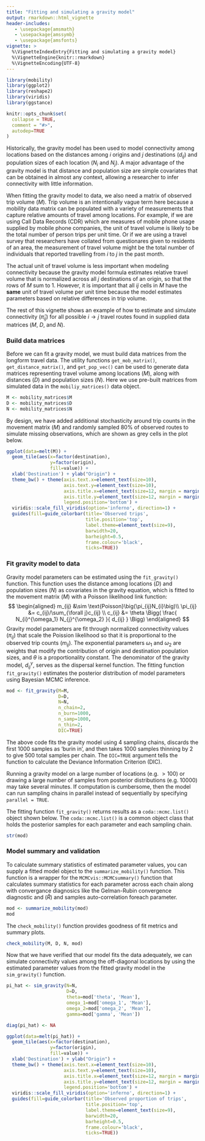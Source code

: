 ```yaml
---
title: "Fitting and simulating a gravity model"
output: rmarkdown::html_vignette
header-includes:
   - \usepackage{amsmath}
   - \usepackage{amssymb}
   - \usepackage{amsfonts}
vignette: >
  %\VignetteIndexEntry{Fitting and simulating a gravity model}
  %\VignetteEngine{knitr::rmarkdown}
  %\VignetteEncoding{UTF-8}
---
```


```r
library(mobility)
library(ggplot2)
library(reshape2)
library(viridis)
library(ggstance)

knitr::opts_chunk$set(
  collapse = TRUE,
  comment = "#>",
  autodep=TRUE
)
```

Historically, the gravity model has been used to model connectivity among locations based on the distances among $i$ origins and $j$ destinations ($d_{ij}$) and population sizes of each location ($N_i$ and $N_j$). A major advantage of the gravity model is that distance and population size are simple covariates that can be obtained in almost any context, allowing a researcher to infer connectivity with little information. 

When fitting the gravity model to data, we also need a matrix of observed trip volume ($M$). Trip volume is an intentionally vague term here because a mobility data matrix can be populated with a variety of measurements that capture relative amounts of travel among locations. For example, if we are using Call Data Records (CDR) which are measures of mobile phone usage supplied by mobile phone companies, the unit of travel volume is likely to be the total number of person trips per unit time. Or if we are using a travel survey that researchers have collated from questionares given to residents of an area, the measurement of travel volume might be the total number of individuals that reported travelling from $i$ to $j$ in the past month. 

The actual unit of travel volume is less important when modeling connectivity because the gravity model formula estimates relative travel volume that is normalized across all $j$ destinations of an origin, so that the rows of $M$ sum to 1. However, it is important that all $ij$ cells in $M$ have the **same** unit of travel volume per unit time because the model estimates parameters based on relative differences in trip volume.

The rest of this vignette shows an example of how to estimate and simulate connectivity ($\hat{\pi}_{ij}$) for all possible $i \rightarrow j$ travel routes found in supplied data matrices ($M$, $D$, and $N$).

### Build data matrices
Before we can fit a gravity model, we must build data matrices from the longform travel data. The utility functions `get_mob_matrix()`, `get_distance_matrix()`, and `get_pop_vec()` can be used to generate data matrices representing travel volume among locations ($M$), along with distances ($D$) and population sizes ($N$). Here we use pre-built matrices from simulated data in the `mobiliy_matrices()` data object.
```r
M <- mobility_matrices$M
D <- mobility_matrices$D
N <- mobility_matrices$N
```

By design, we have added additional stochasticity around trip counts in the movement matrix ($M$) and randomly sampled 80% of observed routes to simulate missing observations, which are shown as grey cells in the plot below.

```r
ggplot(data=melt(M)) +
  geom_tile(aes(x=factor(destination),
                y=factor(origin),
                fill=value)) +
  xlab('Destination') + ylab("Origin") +
  theme_bw() + theme(axis.text.x=element_text(size=10),
                     axis.text.y=element_text(size=10),
                     axis.title.x=element_text(size=12, margin = margin(t = 15)),
                     axis.title.y=element_text(size=12, margin = margin(r = 15)),
                     legend.position='bottom') +
  viridis::scale_fill_viridis(option='inferno', direction=1) +
  guides(fill=guide_colorbar(title='Observed trips',
                             title.position='top',
                             label.theme=element_text(size=9),
                             barwidth=20,
                             barheight=0.5,
                             frame.colour='black',
                             ticks=TRUE))
```


### Fit gravity model to data
Gravity model parameters can be estimated using the `fit_gravity()` function. This function uses the distance among locations ($D$) and population sizes ($N$) as covariates in the gravity equation, which is fitted to the movement matrix ($M$) with a Poisson likelihood link function:
$$
\begin{aligned}
        m_{ij} &\sim \text{Poisson}\big(\pi_{ij}N_{i}\big)\\
        \pi_{ij} &= c_{ij}/\sum_{\forall j}c_{ij} \\
        c_{ij} &= \theta \Bigg(
        \frac{
        N_{i}^{\omega_1} N_{j}^{\omega_2}
        }{
        d_{ij}
        } \Bigg)
\end{aligned}   
$$
Gravity model parameters are fit through normalized connectivity values ($\pi_{ij}$) that scale the Poission likelihood so that it is proportional to the observed trip counts ($m_{ij}$). The exponential parameters $\omega_1$ and $\omega_2$ are weights that modify the contribution of origin and destination population sizes, and $\theta$ is a proportionality constant. The denominator of the gravity model, $d_{ij}^\gamma$, serves as the dispersal kernel function. The fitting function `fit_gravity()` estimates the posterior distribution of model parameters using Bayesian MCMC inference.

```r
mod <- fit_gravity(M=M, 
                   D=D, 
                   N=N,
                   n_chain=2,
                   n_burn=1000,
                   n_samp=1000,
                   n_thin=2,
                   DIC=TRUE)
```

The above code fits the gravity model using 4 sampling chains, discards the first 1000 samples as 'burin in', and then takes 1000 samples thinning by 2 to give 500 total samples per chain. The `DIC=TRUE` argument tells the function to calculate the Deviance Information Criterion (DIC). 

Running a gravity model on a large number of locations (e.g. $\gt 100$) or drawing a large number of samples from posterior distributions (e.g. 10000) may take several minutes. If computation is cumbersome, then the model can run sampling chains in parallel instead of sequentially by specifying `parallel = TRUE`.

The fitting function `fit_gravity()` returns results as a `coda::mcmc.list()` object shown below. The `coda::mcmc.list()` is a common object class that holds the posterior samples for each parameter and each sampling chain.
```r
str(mod)
```

### Model summary and validation
To calculate summary statistics of estimated parameter values, you can supply a fitted model object to the `summarize_mobility()` function. This function is a wrapper for the `MCMCvis::MCMCsummary()` function that calculates summary statistics for each parameter across each chain along with convergance diagnosics like the Gelman-Rubin convergence diagnostic and ($\hat{R}$) and samples auto-correlation foreach parameter.
```r
mod <- summarize_mobility(mod)
mod
```

The `check_mobility()` function provides goodness of fit metrics and summary plots.
```r
check_mobility(M, D, N, mod)
```

Now that we have verified that our model fits the data adequately, we can simulate connectivity values among the off-diagonal locations by using the estimated parameter values from the fitted gravity model in the `sim_gravity()` function.

```r
pi_hat <- sim_gravity(N=N,
                      D=D,
                      theta=mod['theta', 'Mean'],
                      omega_1=mod['omega_1', 'Mean'],
                      omega_2=mod['omega_2', 'Mean'],
                      gamma=mod['gamma', 'Mean'])
```

```r
diag(pi_hat) <- NA

ggplot(data=melt(pi_hat)) +
  geom_tile(aes(x=factor(destination),
                y=factor(origin),
                fill=value)) +
  xlab('Destination') + ylab("Origin") +
  theme_bw() + theme(axis.text.x=element_text(size=10),
                     axis.text.y=element_text(size=10),
                     axis.title.x=element_text(size=12, margin = margin(t = 15)),
                     axis.title.y=element_text(size=12, margin = margin(r = 15)),
                     legend.position='bottom') +
  viridis::scale_fill_viridis(option='inferno', direction=1) +
  guides(fill=guide_colorbar(title='Observed proportion of trips',
                             title.position='top',
                             label.theme=element_text(size=9),
                             barwidth=20,
                             barheight=0.5,
                             frame.colour='black',
                             ticks=TRUE))
```
